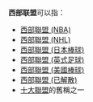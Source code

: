 '''西部联盟'''可以指：
* [[西部聯盟_(NBA)|西部聯盟 (NBA)]]
* [[西部聯盟_(NHL)|西部聯盟 (NHL)]]
* [[西部聯盟_(日本棒球)|西部聯盟 (日本棒球)]]
* [[西部聯盟_(英式足球)|西部聯盟 (英式足球)]]
* [[西部聯盟_(美國棒球)|西部聯盟 (美國棒球)]]
* [[西部聯盟_(已解散)|西部聯盟 (已解散)]]
* [[十大聯盟|十大聯盟]]的舊稱之一
{{Disambig|cat=组织机构消歧义}}